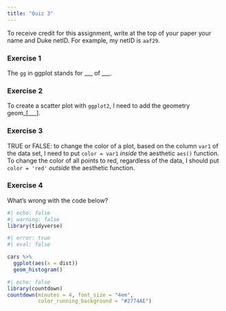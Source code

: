 ```yaml
---
title: "Quiz 3"
---
```


To receive credit for this assignment, write at the top of your paper your name and Duke netID. For example, my netID is `aaf29`.

### Exercise 1

The `gg` in ggplot stands for ___ of ___.

### Exercise 2

To create a scatter plot with `ggplot2`, I need to add the geometry geom_[___].

### Exercise 3

TRUE or FALSE: to change the color of a plot, based on the column `var1` of the data set, I need to put `color = var1` *inside* the aesthetic `aes()` function. To change the color of all points to red, regardless of the data, I should put `color = 'red'` *outside* the aesthetic function.

### Exercise 4

What's wrong with the code below?

```r
#| echo: false
#| warning: false
library(tidyverse)
```


```r
#| error: true
#| eval: false

cars %>%
  ggplot(aes(x = dist)) 
  geom_histogram()
```


```r
#| echo: false
library(countdown)
countdown(minutes = 4, font_size = "4em",
          color_running_background = "#2774AE")
```